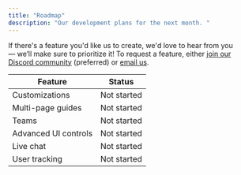 ```yaml
---
title: "Roadmap"
description: "Our development plans for the next month. "
---
```


If there's a feature you'd like us to create, we'd love to hear from you — we’ll make sure to prioritize it! To request a feature, either [join our Discord community](https://dub.sh/pointer-community) (preferred) or [email us](mailto:team@pointer.so).

| Feature              | Status      |
| -------------------- | ----------- |
| Customizations       | Not started |
| Multi-page guides    | Not started |
| Teams                | Not started |
| Advanced UI controls | Not started |
| Live chat            | Not started |
| User tracking        | Not started |